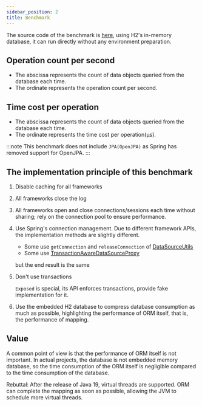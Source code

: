 ```yaml
---
sidebar_position: 2
title: Benchmark
---
```



The source code of the benchmark is [here](https://github.com/babyfish-ct/jimmer/tree/main/benchmark), using H2's in-memory database, it can run directly without any environment preparation.

## Operation count per second

- The abscissa represents the count of data objects queried from the database each time.
- The ordinate represents the operation count per second.

<Benchmark type="OPS"/>

## Time cost per operation

- The abscissa represents the count of data objects queried from the database each time.
- The ordinate represents the time cost per operation(μs).

<Benchmark type="TIME"/>

:::note
This benchmark does not include `JPA(OpenJPA)` as Spring has removed support for OpenJPA.
:::

## The implementation principle of this benchmark

1. Disable caching for all frameworks

2. All frameworks close the log

3. All frameworks open and close connections/sessions each time without sharing; rely on the connection pool to ensure performance.

4. Use Spring's connection management. Due to different framework APIs, the implementation methods are slightly different.
    
    - Some use `getConnection` and `releaseConnection` of [DataSourceUtils](https://docs.spring.io/spring-framework/docs/current/javadoc-api/org/springframework/jdbc/datasource/DataSourceUtils.html)
    - Some use [TransactionAwareDataSourceProxy](https://docs.spring.io/spring-framework/docs/current/javadoc-api/org/springframework/jdbc/datasource/TransactionAwareDataSourceProxy.html)
    
    but the end result is the same

5. Don't use transactions
    
    `Exposed` is special, its API enforces transactions, provide fake implementation for it.

6. Use the embedded H2 database to compress database consumption as much as possible, highlighting the performance of ORM itself, that is, the performance of mapping.

## Value

A common point of view is that the performance of ORM itself is not important. In actual projects, the database is not embedded memory database, so the time consumption of the ORM itself is negligible compared to the time consumption of the database.

Rebuttal: After the release of Java 19, virtual threads are supported. ORM can complete the mapping as soon as possible, allowing the JVM to schedule more virtual threads.
